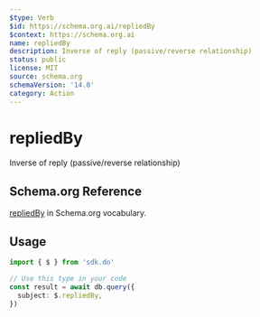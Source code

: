 ```yaml
---
$type: Verb
$id: https://schema.org.ai/repliedBy
$context: https://schema.org.ai
name: repliedBy
description: Inverse of reply (passive/reverse relationship)
status: public
license: MIT
source: schema.org
schemaVersion: '14.0'
category: Action
---
```


# repliedBy

Inverse of reply (passive/reverse relationship)

## Schema.org Reference

[repliedBy](https://schema.org/ReplyAction) in Schema.org vocabulary.

## Usage

```typescript
import { $ } from 'sdk.do'

// Use this type in your code
const result = await db.query({
  subject: $.repliedBy,
})
```
